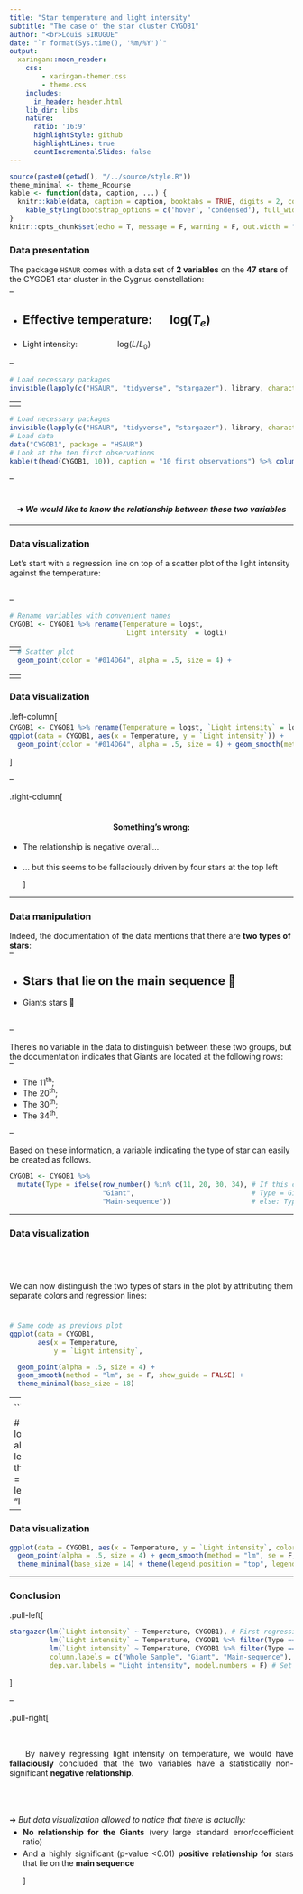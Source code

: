---
title: "Star temperature and light intensity"
subtitle: "The case of the star cluster CYGOB1"
author: "<br>Louis SIRUGUE"
date: "`r format(Sys.time(), '%m/%Y')`"
output: 
  xaringan::moon_reader:  
    css: 
        - xaringan-themer.css
        - theme.css
    includes:
      in_header: header.html
    lib_dir: libs
    nature:
      ratio: '16:9'
      highlightStyle: github
      highlightLines: true
      countIncrementalSlides: false
---

```{r setup, include = FALSE}
source(paste0(getwd(), "/../source/style.R"))
theme_minimal <- theme_Rcourse
kable <- function(data, caption, ...) {
  knitr::kable(data, caption = caption, booktabs = TRUE, digits = 2, col.names = NULL, ...) %>% 
    kable_styling(bootstrap_options = c('hover', 'condensed'), full_width = F)
}
knitr::opts_chunk$set(echo = T, message = F, warning = F, out.width = "100%", dpi = 300)
```


<style> .pull-left {width: 54%;} .pull-right {width: 44%;} .left-column {width: 71%;} .right-column {width: 28%;} 
.remark-slide thead, .remark-slide tr:nth-child(2n) {background-color:#DFE6EB;} </style>

### Data presentation

The package `HSAUR` comes with a data set of **2 variables** on the **47 stars** of the CYGOB1 star cluster in the Cygnus constellation:  
<p style = "margin-bottom:-.25cm;"></p>

--

 * Effective temperature: &ensp;&ensp; $\text{log}(T_e)$
--

 * Light intensity: &ensp;&ensp;&ensp;&ensp;&ensp;&ensp;&ensp;&ensp;&ensp; $\text{log}(L/L_0)$

--
 
```{r, eval = FALSE}
# Load necessary packages
invisible(lapply(c("HSAUR", "tidyverse", "stargazer"), library, character.only = TRUE))
```
--
<p style = "margin-bottom:-1.01cm;"></p>
```{r, eval = FALSE}
# Load data
data("CYGOB1", package = "HSAUR")
```
--
<p style = "margin-bottom:-1.01cm;"></p>
```{r, eval = FALSE}
# Look at the ten first observations
kable(t(head(CYGOB1, 10)), caption = "10 first observations") %>% column_spec(1, bold = T)
```

--

```{r, echo = FALSE}
# Load necessary packages
invisible(lapply(c("HSAUR", "tidyverse", "stargazer"), library, character.only = TRUE))
# Load data
data("CYGOB1", package = "HSAUR")
# Look at the ten first observations
kable(t(head(CYGOB1, 10)), caption = "10 first observations") %>% column_spec(1, bold = T)
```

--

<p style = "margin-bottom:1cm;"></p>

<center><h4> &#10140; <i>We would like to know the relationship between these two variables</i></h4></center>

---

### Data visualization

Let's start with a regression line on top of a scatter plot of the light intensity against the temperature:

<p style = "margin-bottom:.8cm;"></p>

--

```{r, eval = FALSE}
# Rename variables with convenient names
CYGOB1 <- CYGOB1 %>% rename(Temperature = logst, 
                            `Light intensity` = logli)
```
--
<p style = "margin-bottom:-.56cm;"></p>
```{r, eval = FALSE}
# Specify the data to use for the plot
ggplot(data = CYGOB1, 
```
--
<p style = "margin-bottom:-.56cm;"></p>
```{r, eval = FALSE} 
       # Tell which variable should plotted on which axis
       aes(x = Temperature,  y = `Light intensity`)) +
```
--
<p style = "margin-bottom:-.56cm;"></p>
```{r, eval = FALSE}
  # Scatter plot
  geom_point(color = "#014D64", alpha = .5, size = 4) + 
```
--
<p style = "margin-bottom:-.56cm;"></p>
```{r, eval = FALSE} 
  # Fit of a linear regression model
  geom_smooth(method = "lm", se = F, color = "#6794A7") + 
```
--
<p style = "margin-bottom:-.56cm;"></p>
```{r, eval = FALSE}
  # Styling of the plot
  theme_minimal(base_size = 18) 
```

---

### Data visualization

.left-column[
<p style = "margin-bottom:-.25cm;"></p>
```{r, echo = FALSE, fig.width = 11.5, fig.height = 7, fig.align = "left"}
CYGOB1 <- CYGOB1 %>% rename(Temperature = logst, `Light intensity` = logli)
ggplot(data = CYGOB1, aes(x = Temperature, y = `Light intensity`)) +
  geom_point(color = "#014D64", alpha = .5, size = 4) + geom_smooth(method = "lm", se = F, color = "#6794A7") + theme_minimal(base_size = 18) 
```
]

--

.right-column[
<br><br>

<center><h4> Something's wrong: </h4></center> 
 * <p style = "text-align: justify;">The relationship is negative overall...</p>  
 <p style = "margin-bottom:.5cm;"></p>
 * <p style = "text-align: justify;">... but this seems to be fallaciously driven by four stars at the top left</p>  
]

---

### Data manipulation

Indeed, the documentation of the data mentions that there are **two types of stars**:  
<p style = "margin-bottom:-.5cm;"></p>

--

 * Stars that lie on the main sequence &#128171;
--

 * Giants stars &#127775;  

<p style = "margin-bottom:.8cm;"></p>

--

There's no variable in the data to distinguish between these two groups, but the documentation indicates that Giants are located at the following rows: 
<p style = "margin-bottom:-.5cm;"></p>

--

 * The 11<sup>th</sup>;  
 * The 20<sup>th</sup>;  
 * The 30<sup>th</sup>;  
 * The 34<sup>th</sup>. 

--

Based on these information, a variable indicating the type of star can easily be created as follows.

```{r}
CYGOB1 <- CYGOB1 %>%
  mutate(Type = ifelse(row_number() %in% c(11, 20, 30, 34), # If this condition is met:
                       "Giant",                             # Type = Giant,
                       "Main-sequence"))                    # else: Type = Main-sequence
```

---

### Data visualization

<p style = "margin-bottom:2cm;"></p>

We can now distinguish the two types of stars in the plot by attributing them separate colors and regression lines:  

<p style = "margin-bottom:1cm;"></p>

```{r, eval = FALSE}
# Same code as previous plot
ggplot(data = CYGOB1, 
       aes(x = Temperature, 
           y = `Light intensity`, 

  geom_point(alpha = .5, size = 4) + 
  geom_smooth(method = "lm", se = F, show_guide = FALSE) + 
  theme_minimal(base_size = 18) 
```

--
<p style = "margin-bottom:-3.35cm;"></p>
```{r, eval = FALSE}
*          color = Type)) + # But specifying to group by star type
```

--
<p style = "margin-bottom:.66cm;"></p>

```{r, eval = FALSE}
                                + 
  
  # And specify the location and text-alignment of the legend
  theme(legend.position = "top", legend.justification = "left") 
```

---

### Data visualization

```{r, echo = FALSE, fig.width = 11.5, fig.height = 6.7, fig.align = "center", out.width="80%"}
ggplot(data = CYGOB1, aes(x = Temperature, y = `Light intensity`, color = Type)) +
  geom_point(alpha = .5, size = 4) + geom_smooth(method = "lm", se = F, show_guide = FALSE) + 
  theme_minimal(base_size = 14) + theme(legend.position = "top", legend.justification = "left") 
```

---

### Conclusion

.pull-left[
```{r, echo = FALSE, results = 'asis'}
stargazer(lm(`Light intensity` ~ Temperature, CYGOB1), # First regression on the whole sample
          lm(`Light intensity` ~ Temperature, CYGOB1 %>% filter(Type == "Giant")), # Only for Giants
          lm(`Light intensity` ~ Temperature, CYGOB1 %>% filter(Type == "Main-sequence")), # Only for main sequence
          column.labels = c("Whole Sample", "Giant", "Main-sequence"),
          dep.var.labels = "Light intensity", model.numbers = F) # Set table format parameters
```
]

--

.pull-right[
<p style = "margin-bottom:1.25cm;"></p>
 
<p style = "text-align: justify;"> &ensp;&ensp;&ensp; By naively regressing light intensity on temperature, we would have <b>fallaciously</b> concluded that the two variables have a statistically non-significant <b>negative relationship</b>.</p>

<p style = "margin-bottom:1.75cm;"></p>  

<p style = "text-align: justify;"> &#10140; <i>But data visualization allowed to notice that there is actually:</i></p> 

<p style = "margin-bottom:-.25cm;"></p>  

 * <p style = "text-align: justify;"><b>No relationship for the Giants</b> (very large standard error/coefficient ratio)  </p>  
 
<p style = "margin-bottom:-.25cm;"></p>  
 
 * <p style = "text-align: justify;">And a highly significant (p-value <0.01) <b>positive relationship for</b> stars that lie on the <b>main sequence</b></p>  
]
